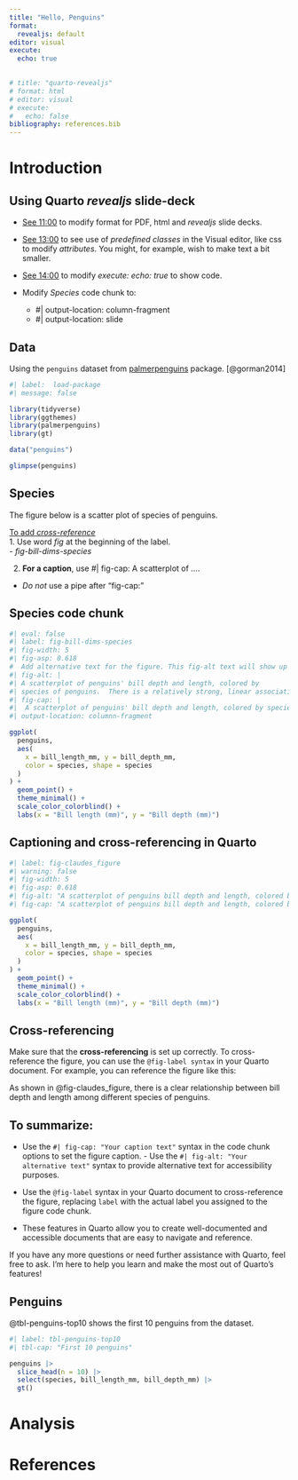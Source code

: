 ```yaml
---
title: "Hello, Penguins"
format: 
  revealjs: default
editor: visual
execute:
  echo: true
 

# title: "quarto-revealjs"
# format: html
# editor: visual
# execute: 
#   echo: false
bibliography: references.bib
---
```

# Introduction 

## Using Quarto *revealjs* slide-deck  

-   [See 11:00](https://www.youtube.com/watch?v=_f3latmOhew&t=980s) to modify format for PDF, html and *revealjs* slide decks.

-   [See 13:00](https://www.youtube.com/watch?v=_f3latmOhew&t=980s) to see use of *predefined classes* in the Visual editor, like css to modify *attributes*.  You might, for example, wish to make text a bit smaller.  

-  [See 14:00](https://www.youtube.com/watch?v=_f3latmOhew&t=980s) to modify *execute: echo: true* to show code.  

- Modify *Species* code chunk to:  
  - #| output-location: column-fragment  
  - #| output-location: slide


## Data

Using the `penguins` dataset from [palmerpenguins](https://allisonhorst.github.io/palmerpenguins/articles/intro.html) package. [@gorman2014]

```r
#| label:  load-package
#| message: false

library(tidyverse)
library(ggthemes)
library(palmerpenguins)
library(gt)

data("penguins")

```

```r
glimpse(penguins)
```

## Species

The figure below is a scatter plot of species of penguins.

<u>To add *cross-reference*</u>\
1. Use word *fig* at the beginning of the label.\
- *fig-bill-dims-species*

2.  **For a caption**, use #\| fig-cap: A scatterplot of ....\

-   *Do not* use a pipe after "fig-cap:"

## Species code chunk

```r
#| eval: false
#| label: fig-bill-dims-species
#| fig-width: 5
#| fig-asp: 0.618
#  Add alternative text for the figure. This fig-alt text will show up in "inspect" function.  
#| fig-alt: |
#| A scatterplot of penguins' bill depth and length, colored by 
#| species of penguins.  There is a relatively strong, linear association.
#| fig-cap: |
#|  A scatterplot of penguins' bill depth and length, colored by species of penguins. 
#| output-location: columnn-fragment 

ggplot(
  penguins,
  aes(
    x = bill_length_mm, y = bill_depth_mm,
    color = species, shape = species
  )
) +
  geom_point() +
  theme_minimal() +
  scale_color_colorblind() +
  labs(x = "Bill length (mm)", y = "Bill depth (mm)")
```

## Captioning and cross-referencing in Quarto

```r
#| label: fig-claudes_figure
#| warning: false
#| fig-width: 5
#| fig-asp: 0.618
#| fig-alt: "A scatterplot of penguins bill depth and length, colored by species of penguins. There is a relatively strong, linear association."
#| fig-cap: "A scatterplot of penguins bill depth and length, colored by species of penguins."

ggplot(
  penguins,
  aes(
    x = bill_length_mm, y = bill_depth_mm,
    color = species, shape = species
  )
) +
  geom_point() +
  theme_minimal() +
  scale_color_colorblind() +
  labs(x = "Bill length (mm)", y = "Bill depth (mm)")
```

## Cross-referencing 
Make sure that the **cross-referencing** is set up correctly. To cross-reference the figure, you can use the `@fig-label syntax` in your Quarto document. For example, you can reference the figure like this:

As shown in @fig-claudes_figure, there is a clear relationship between bill depth and length among different species of penguins.

## **To summarize**:

* Use the `#| fig-cap: "Your caption text"` syntax in the code chunk options to set the figure caption. - Use the `#| fig-alt: "Your alternative text"` syntax to provide alternative text for accessibility purposes. 
* Use the `@fig-label` syntax in your Quarto document to cross-reference the figure, replacing `label` with the actual label you assigned to the figure code chunk.

* These features in Quarto allow you to create well-documented and accessible documents that are easy to navigate and reference.

If you have any more questions or need further assistance with Quarto, feel free to ask. I'm here to help you learn and make the most out of Quarto's features!

## Penguins

@tbl-penguins-top10 shows the first 10 penguins from the dataset.

```r
#| label: tbl-penguins-top10
#| tbl-cap: "First 10 penguins"

penguins |>
  slice_head(n = 10) |>
  select(species, bill_length_mm, bill_depth_mm) |>
  gt()
```


# Analysis 

# References  
